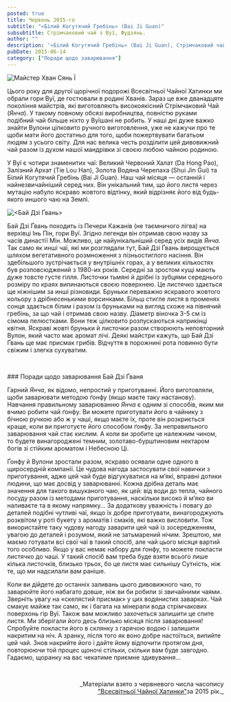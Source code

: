 ```yaml
---
posted: true
title: Червень 2015-го
subtitle: "«Білий Когутячий Гребінь» (Bai Ji Guan)"
subsubtitle: Стрімчаковий чай з Вуї, Фудзянь.
author: ""
description: '«Білий Когутячий Гребінь» (Bai Ji Guan), Стрімчаковий чай з Вуї, Фудзянь, весна 2014 року.'
pubDate: 2015-06-14
category: ["Поради щодо заварювання"]
---
```



<img src={Image1.src}  class="float-left" alt="Майстер Хван Сянь Ї" />

Цього року для другої щорічної подорожі Всесвітньої Чайної Хатинки ми обрали гори Вуї, де гостювали в родині Хванів. Зараз це вже дванадцяте покоління майстрів, які виготовляють високоякісний Стрімчаковий Чай (_Янча_). У такому повному обсязі виробництва, повністю руками подібний чай більше ніхто у Вуїшані не робить. У наші дні дуже важко знайти Вулони цілковито ручного виготовлення, уже не кажучи про те щоби мати його достатньо для того, щоби пожертвувати багатьом людям з усього світу. Для нас велика честь розділити цей дивовижний чай разом із духом нашої мандрівки зі своєю любою чайною родиною.

У Вуї є чотири знаменитих чаї: Великий Червоний Халат (Da Hong Pao), Залізний Архат (Tie Lou Han), Золота Водяна Черепаха (Shui Jin Gui) та Білий Когутячий Гребінь (Bai Ji Guan). Наш чай місяця — останній і найнезвичайніший серед них. Він унікальний тим, що його листя через мутацію набуло яскраво жовтого відтінку, який відрізняє його від будь-якого иншого чаю на Землі.

<img src={Image2.src}  class="float-right" alt="<Бай Дзі Ґвань>" />

Бай Дзі Ґвань походить із Печери Кажанів (не таємничого лігва) на верхівці Інь Пін, гори Вуї. Згідно легенди він отримав свою назву за часів династії Мін. Можливо, це найунікальніший серед усіх видів _Янча_. Так само як инші чаї, які ми розглядали тут, Бай Дзі Ґвань вирощується шляхом вегетативного розмноження з пізньостиглого насіння. Він здебільшого зустрічається у внутрішніх горах, а у великих кількостях був розповсюджений з 1980-их років. Середні за зростом кущі мають дуже товсте густе гілля. Листочки тьмяні й дрібні із зубцями середнього розміру по краях випинаються своєю поверхнею. Це листячко здається ще ніжнішим за инші різновиди. Бруньки переважно яскравого жовтого кольору з дрібнесенькими ворсинками. Більш стигле листя в променях сонця здається білим і разом із бруньками на вигляд схоже на півнячий гребінь, за що чай і отримав свою назву. Діаметр віночка 3-5 см із сімома пелюстками. Вони теж цілковито розпускаються наприкінці квітня. Яскраві жовті бруньки й листочки разом створюють неповторний Вулон, який часто має аромат лічі. Деякі майстри кажуть, що Бай Дзі Ґвань ще має присмак грибів. Відчуття в порожнині рота повинно бути свіжим і злегка сухуватим.

<p>&nbsp;</p>
### Поради щодо заварювання Бай Дзі Ґваня

Гарний _Янча_, як відомо, непростий у приготуванні. Його виготовляли, щоби заварювати методою ґонфу (якщо маєте таку настанову). Навчання правильному заварюванню _Янча_ є одним зі способів, яким ми вчимо робити чай ґонфу. Ви можете приготувати його в чайнику з бічною ручкою або ж у чаші, якщо маєте їх, проте він розкриється краще, коли ви приготуєте його способом ґонфу. За неправильного заварювання чай стає кислим. А коли ви зробите це належним чином, то будете винагороджені темним, золотаво-бурштиновим нектаром богів зі стійким ароматом і Небесною Ці.

Ґонфу й Вулони зростали разом, яскраво осявали одне одного в щиросердній компанії. Це чудова нагода застосувати свої навички з приготування, адже цей чай буде відгукуватися на м’які, вправні дотики людини, що має досвід у заварюванні. Кожна дрібна деталь має значення для такого вишуканого чаю, як цей: від води до тепла, чайного посуду разом із методами приготування, наскільки високо й м’яко ви наливаєте та в якому напрямку… За додаткову уважність і повагу до деталей подібні чутливі чаї, якщо їх добре приготувати, винагороджують розквітом у роті букету з ароматів і смаків, які важко висловити. Тож використайте таку чудову нагоду заварити цей чай із зосередженням, увагою до деталей і розумом, який не затьмарений нічим. Зрештою, ми маємо готувати всі свої чаї в такий спосіб, але чай цього місяця вартий того особливо. Якщо у вас немає набору для ґонфу, то можете покласти листячко до чаші. У такий спосіб вам треба буде взяти всього лише кілька листочків, близько трьох, бо це листя має сильнішу Сутність, ніж те, що ми надсилали вам раніше.

Коли ви дійдете до останніх заливань цього дивовижного чаю, то заварюйте його набагато довше, ніж ви би робили зі звичайними чаями. Зверніть увагу на «скелястий присмак» у цих водянистих заварках. Чай смакує майже так само, як і багата на мінерали вода стрімчакових поверхонь гір Вуї. Також вам можливо захочеться залишити це спите листя. Ми зберігали його десь близько місяця після заварювання! Спробуйте покласти його в склянку з гарячою водою і залишити накритим на ніч. А зранку, після того як воно добре настоїться, випийте цей чай. Знов накрийте його і дайте йому відпочити протягом дня, повторюючи той процес щоночі стільки, скільки вам буде завгодно. Гадаємо, щоранку на вас чекатиме приємне здивування…

<p>&nbsp;</p>
<p align="right" style="font-size: 0.9rem;">_Матеріали взято з червневого числа часопису<br /><a title="globalteahut.org" href="http://www.globalteahut.org/" target="blank" rel="noopener">"Всесвітньої Чайної Хатинки"</a>за 2015 рік._</p>